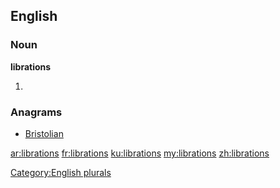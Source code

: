 ==English==

===Noun===
'''librations'''

# {{plural of|libration}}

===Anagrams===
* [[Bristolian#English|Bristolian]]

[[Category:English plurals]]

[[ar:librations]]
[[fr:librations]]
[[ku:librations]]
[[my:librations]]
[[zh:librations]]